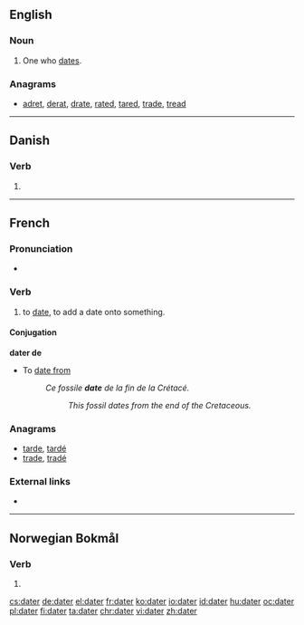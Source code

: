 ==English==

===Noun===
{{en-noun}}

# One who [[date]]s.

===Anagrams===
* [[adret#English|adret]], [[derat#English|derat]], [[drate#English|drate]], [[rated#English|rated]], [[tared#English|tared]], [[trade#English|trade]], [[tread#English|tread]]

----
==Danish==

===Verb===
{{head|da|verb form}}

# {{present tense of|date|lang=da}}

----
==French==

===Pronunciation===
* {{audio|Fr-dater.ogg|Audio|lang=fr}}

===Verb===
{{fr-verb}}

# to [[date]], to add a date onto something.

====Conjugation====
{{fr-conj-er|dat|avoir}}

'''dater de'''

* To [[date from]]
*: ''Ce fossile '''date''' de la fin de la Crétacé.''
*:: ''This fossil dates from the end of the Cretaceous.''

===Anagrams===
* [[tarde#French|tarde]], [[tardé#French|tardé]]
* [[trade#French|trade]], [[tradé#French|tradé]]

===External links===
* {{R:TLFi}}

----
==Norwegian Bokmål==

===Verb===
{{head|nb|verb form}}

# {{imperative of|datere|lang=nb}}

[[cs:dater]]
[[de:dater]]
[[el:dater]]
[[fr:dater]]
[[ko:dater]]
[[io:dater]]
[[id:dater]]
[[hu:dater]]
[[oc:dater]]
[[pl:dater]]
[[fi:dater]]
[[ta:dater]]
[[chr:dater]]
[[vi:dater]]
[[zh:dater]]